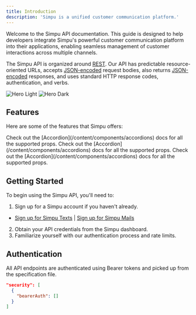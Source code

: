 ```yaml
---
title: Introduction
description: 'Simpu is a unified customer communication platform.'
---
```


Welcome to the Simpu API documentation. This guide is designed to help developers integrate Simpu's powerful customer communication platform into their applications, enabling seamless management of customer interactions across multiple channels.

The Simpu API is organized around [REST](http://en.wikipedia.org/wiki/Representational_State_Transfer). Our API has predictable resource-oriented URLs, accepts [JSON-encoded](http://www.json.org/) request bodies, also returns [JSON-encoded](http://www.json.org/) responses, and uses standard HTTP response codes, authentication, and verbs.

<img
    className="block dark:hidden"
    src="/images/hero-light.svg"
    alt="Hero Light"
/>
<img
    className="hidden dark:block"
    src="/images/hero-dark.svg"
    alt="Hero Dark"
/>

## Features

Here are some of the features that Simpu offers:

<AccordionGroup>
    <Accordion title="Text Marketing" icon="mobile">
        Check out the [Accordion](/content/components/accordions) docs for all the supported props.
    </Accordion>
    <Accordion title="Email Marketing" icon="envelope-dot">
        Check out the [Accordion](/content/components/accordions) docs for all the supported props.
    </Accordion>
    <Accordion title="Omni-channel Inbox" icon="inboxes">
        Check out the [Accordion](/content/components/accordions) docs for all the supported props.
    </Accordion>
</AccordionGroup>

## Getting Started

To begin using the Simpu API, you'll need to:

1. Sign up for a Simpu account if you haven't already.
- [Sign up for Simpu Texts](https://texts.simpu.co) | [Sign up for Simpu Mails](https://mails.simpu.co)
2. Obtain your API credentials from the Simpu dashboard.
3. Familiarize yourself with our authentication process and rate limits.


## Authentication

All API endpoints are authenticated using Bearer tokens and picked up from the specification file.

```json
"security": [
  {
    "bearerAuth": []
  }
]
```
